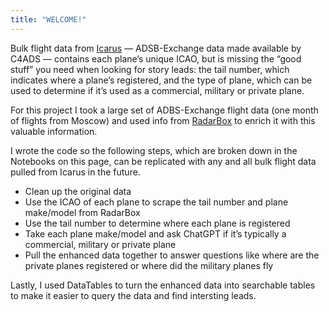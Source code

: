 ```yaml
---
title: "WELCOME!"
---
```


Bulk flight data from [Icarus](https://icarus.flights/) — ADSB-Exchange data made available by C4ADS — contains each plane's unique ICAO, 
but is missing the "good stuff" you need when looking for story leads: the tail number, which indicates where a plane's registered, 
and the type of plane, which can be used to determine if it's used as a commercial, military or private plane.  

For this project I took a large set of ADBS-Exchange flight data (one month of flights from Moscow) and used info from [RadarBox](https://www.radarbox.com/) to enrich it with this valuable information. 

I wrote the code so the following steps, which are broken down in the Notebooks on this page, can be replicated with any and all bulk flight data pulled from Icarus in the future.

- Clean up the original data 
- Use the ICAO of each plane to scrape the tail number and plane make/model from RadarBox 
- Use the tail number to determine where each plane is registered
- Take each plane make/model and ask ChatGPT if it's typically a commercial, military or private plane
- Pull the enhanced data together to answer questions like where are the private planes registered or where did the military planes fly

Lastly, I used DataTables to turn the enhanced data into searchable tables to make it easier to query the data and find intersting leads. 

